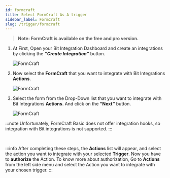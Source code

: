 ```yaml
---
id: formcraft
title: Select FormCraft As A trigger
sidebar_label: FormCraft
slug: /trigger/formcraft
---
```



> **Note: FormCraft is available on the free and pro version.**

1. At First, Open your Bit Integration Dashboard and create an integrations by clicking the **_“Create Integration”_** button.

   <Image src="trigger/_create-integrations" alt="FormCraft" w="1020" h="350" />

2. Now select the **FormCraft** that you want to integrate with Bit Integrations **Actions**.

   <Image src="trigger/formcraft/select-trigger" alt="FormCraft" w="1020" h="350" />

3. Select the form from the Drop-Down list that you want to integrate with Bit Integrations **Actions**. And click on the **“Next”** button.

   <Image src="trigger/formcraft/select-form-or-task-name" alt="FormCraft" w="1020" h="350"/>

:::note
Unfortunately, FormCraft Basic does not offer integration hooks, so integration with Bit integrations is not supported.
:::

<br/>

:::info
  After completing these steps, the **Actions** list will appear, and select the action you want to integrate with your selected **Trigger**. Now you have to **authorize** the Action. To know more about authorization, Go to **Actions** from the left side menu and select the Action you want to integrate with your chosen trigger.
:::

<Feedback/>